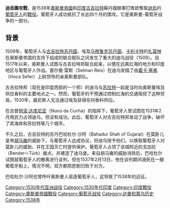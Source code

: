 {{Infobox military conflict
| conflict          = 第乌围攻战
| partof            = {{link-en|奥斯曼-葡萄牙冲突|Ottoman–Portuguese conflicts}}
| image             = [[File:The_Portuguese_Fortress_of_Diu_in_the_mid-16th_century.png|300px]]
| caption           = C
| date              = 1538年8-11月
| place             = [[古吉拉特苏丹国|古吉拉特苏丹国]][[第乌|第乌]]
| coordinates       = {{coord|20.71|70.98|type:event|display=inline}}
| map_type          = India
| map_size          = 300px
| map_caption       = 
| map_label         = Siege of Diu (1538)
| territory         = 
| result            = 葡萄牙勝利
| status            = 
| combatant1        = [[File:Flag_Portugal_(1521).svg|边框]] [[葡萄牙帝國|葡萄牙帝國]]
| combatant2        = {{flagicon image|Gujarat Sultanate Flag.gif}} [[古吉拉特苏丹国|古吉拉特苏丹国]]<br>{{flag|Ottoman Empire}}
| combatant3        = 
| commander1        = [[António_da_Silveira|António da Silveira]]<br />[[Martim_Afonso_de_Sousa|Martim Afonso de Sousa]]
| commander2        = [[Khoja_Zufar|Khadjar Safar]] [[Wounded_in_action|(WIA)]] <br />[[Hadım_Suleiman_Pasha|Hadım Suleiman Pasha]]
| commander3        = 
| units1            = 
| units2            = 
| units3            = 
| strength1         = 600人 (守軍)<ref>Asiatic Society of Bombay: ''Journal of the Asiatic Society of Bombay (Edition 25)'', The Society, 1922, [https://books.google.com/books?ei=DaLXT6-KJIjNsgbCi93WDw&hl=de&id=CokFAAAAMAAJ&dq=%22siege+of+diu%22+1538+garrison&q=%22garrison+of+only%22 page 316].</ref> <br /> 139艘船<br />186門火砲
| strength2         = 16,000古吉拉特人<ref>Gonçalo Feio (2013), [http://repositorio.ul.pt/bitstream/10451/10965/1/ulsd068126_td_Goncalo_Feio.pdf ''O ensino e a aprendizagem militares em Portugal e no Império, de D. João III a D. Sebastião: a arte portuguesa da guerra''] p.114</ref><br />6,000 Ottomans<ref name="Gaspar Correia 1563 pp.868-870">Gaspar Correia (1558–1563) ''Lendas da Índia'', 1864 edition, Academia Real das Sciencias de Lisboa, book IV pp.868–870.</ref><br />79 ships<ref name="Gaspar Correia 1563 pp.868-870">Gaspar Correia (1558–1563) ''Lendas da Índia'', 1864 edition, Academia Real das Sciencias de Lisboa, book IV pp.868–870.</ref><br />130門火砲<ref name="İnalcik"/>
| strength3         = 
| casualties1       = 540人死亡<ref name="churchill"/>
| casualties2       = 3,000人死亡<ref name="churchill">Churchill: ''A Collection of Voyages and Travels: Some Now First Printed from Original Manuscripts'', Awnsham and John Churchill, 1704,  [https://books.google.com/books?id=msdguP8O3hIC&pg=PA594&dq=%22siege+of+diu%22+forty+men+left&hl=de&sa=X&ei=t6rXT4CPN4ag4gT859CzAw&redir_esc=y#v=onepage&q=%22men%20left%20fit%20for%20service%22&f=false page 594].</ref>
| casualties3       = 
| notes             = 
}}{{模板:Campaignbox 葡萄牙在印度洋的战役}}
{{模板:Campaignbox 葡萄牙-土耳其战争}}
'''迪烏圍攻戰'''，是1538年[[奧斯曼帝國|奧斯曼帝國]]和[[印度|印度]][[古吉拉特|古吉拉特]]蘇丹國聯軍打敗欲奪取[[迪烏|迪烏]]的[[葡萄牙人|葡萄牙人]]的[[戰役|戰役]]。葡萄牙人成功抵抗了长达四个月的围攻。它是奥斯曼-葡萄牙战争的一部分。

==背景==
1509年，葡萄牙人与[[古吉拉特苏丹国|古吉拉特苏丹国]]、埃及[[马穆鲁克苏丹国|马穆鲁克苏丹国]]、[[科泽科德|卡利卡特]]的[[扎莫林|扎莫林]]在奥斯曼帝国的支持下组成的联合舰队之间发生了重大的迪乌战役（1509）。自1517年以来，奥斯曼人试图与古吉拉特邦联合起来，以便在远离红海的地方和印度地区与葡萄牙人作战。塞尔曼·雷斯（Selman Reis）在迪乌安插了由[[霍卡·塞弗|霍卡·塞弗]]（Hoca Sefer）上尉领导的亲奥斯曼部队。

古吉拉特邦（现在是印度西部的一个邦）的迪乌与[[苏拉特|苏拉特]]一起是当时向奥斯曼埃及供应香料的主要地点之一。然而，葡萄牙的干预通过控制红海的交通阻挠了这种贸易。1530年，威尼斯人无法通过埃及获得任何香料供应。

在总督[[努诺·达库尼亚|努诺·达库尼亚]]（Nuno da Cunha）的指挥下，葡萄牙人曾试图在1531年2月用武力占领迪乌，但没有成功。此后，葡萄牙人对古吉拉特邦发动了战争，破坏了其海岸和苏拉特等几个城市。

不久之后，古吉拉特的苏丹巴哈杜尔·沙阿（Bahadur Shah of Gujarat）在莫卧儿皇帝[[胡马雍|胡马雍]]的威胁下，与葡萄牙人达成协议，将迪乌授予他们，以换取葡萄牙人对莫卧儿的援助，并在王国灭亡时提供保护。葡萄牙人占领了该城附近的戈加拉（Bender-i Türk）据点，并建造了迪乌堡。来自胡马雍的威胁消除后，巴哈杜尔试图就葡萄牙人的撤离进行谈判，但在1537年2月13日，他在谈判期间溺死在一艘葡萄牙船上，情况不明，双方都把悲剧归咎于对方。

巴哈杜尔·沙阿也曾呼吁奥斯曼人驱逐葡萄牙人，这导致了1538年的远征。


[[Category:1530年代亚洲战役|Category:1530年代亚洲战役]]
[[Category:1530年代印度|Category:1530年代印度]]
[[Category:印度戰役|Category:印度戰役]]
[[Category:奧斯曼帝國戰役|Category:奧斯曼帝國戰役]]
[[Category:葡萄牙战役|Category:葡萄牙战役]]
[[Category:达曼和第乌历史|Category:达曼和第乌历史]]
[[Category:1538年|Category:1538年]]